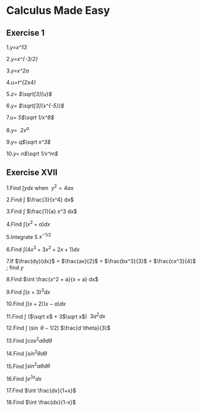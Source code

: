 Calculus Made Easy
========================================================

Exercise 1
---------------
1.*y=x^13*

2.*y=x^{-3/2}*   

3.*y=x^2a*        

4.*u=t^{2x4}*      

5.*z= $\sqrt[3]{u}$*      

6.*y= $\sqrt[3]{x^{-5}}$*

7.*u= 5$\sqrt 1/x^8$*

8.*y= $\ 2 x^a$*

9.*y= q$\sqrt x^3$*

10.*y= n$\sqrt 1/x^m$*



Exercise XVII
-----------------------
1.Find $\int y dx$  when $\ y^2 = 4 a x$

2.Find $\int$ $\frac{3}{x^4} dx$ 

3.Find $\int$ $\frac{1}{a} x^3 dx$

4.Find $\int (x^2 + a) dx$

5.Integrate 5$\ x^{-1/2}$

6.Find $\int (4x^3 + 3x^2 + 2x + 1) dx$

7.If $\frac{dy}{dx}$ = $\frac{ax}{2}$ + $\frac{bx^3}{3}$ + $\frac{cx^3}{4}$ ; find *y*

8.Find $\int \frac{x^2 + a}{x + a} dx$

9.Find $\int (x + 3)^3 dx$

10.Find $\int (x + 2) (x - a) dx$

11.Find $\int$ ($\sqrt x$ + 3$\sqrt x$) $\ 3a^2 dx$

12.Find $\int$ ($\sin$ $\theta - 1/2$) $\frac{d \theta}{3}$ 

13.Find $\int cos^2 a \theta d \theta$

14.Find $\int sin^2 \theta d \theta$

15.Find $\int sin^2 a \theta d \theta$

16.Find $\int e^{3x} dx$

17.Find $\int \frac{dx}{1+x}$

18.Find $\int \frac{dx}{1-x}$

